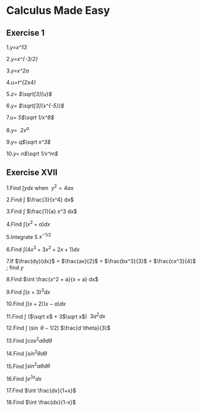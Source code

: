 Calculus Made Easy
========================================================

Exercise 1
---------------
1.*y=x^13*

2.*y=x^{-3/2}*   

3.*y=x^2a*        

4.*u=t^{2x4}*      

5.*z= $\sqrt[3]{u}$*      

6.*y= $\sqrt[3]{x^{-5}}$*

7.*u= 5$\sqrt 1/x^8$*

8.*y= $\ 2 x^a$*

9.*y= q$\sqrt x^3$*

10.*y= n$\sqrt 1/x^m$*



Exercise XVII
-----------------------
1.Find $\int y dx$  when $\ y^2 = 4 a x$

2.Find $\int$ $\frac{3}{x^4} dx$ 

3.Find $\int$ $\frac{1}{a} x^3 dx$

4.Find $\int (x^2 + a) dx$

5.Integrate 5$\ x^{-1/2}$

6.Find $\int (4x^3 + 3x^2 + 2x + 1) dx$

7.If $\frac{dy}{dx}$ = $\frac{ax}{2}$ + $\frac{bx^3}{3}$ + $\frac{cx^3}{4}$ ; find *y*

8.Find $\int \frac{x^2 + a}{x + a} dx$

9.Find $\int (x + 3)^3 dx$

10.Find $\int (x + 2) (x - a) dx$

11.Find $\int$ ($\sqrt x$ + 3$\sqrt x$) $\ 3a^2 dx$

12.Find $\int$ ($\sin$ $\theta - 1/2$) $\frac{d \theta}{3}$ 

13.Find $\int cos^2 a \theta d \theta$

14.Find $\int sin^2 \theta d \theta$

15.Find $\int sin^2 a \theta d \theta$

16.Find $\int e^{3x} dx$

17.Find $\int \frac{dx}{1+x}$

18.Find $\int \frac{dx}{1-x}$

